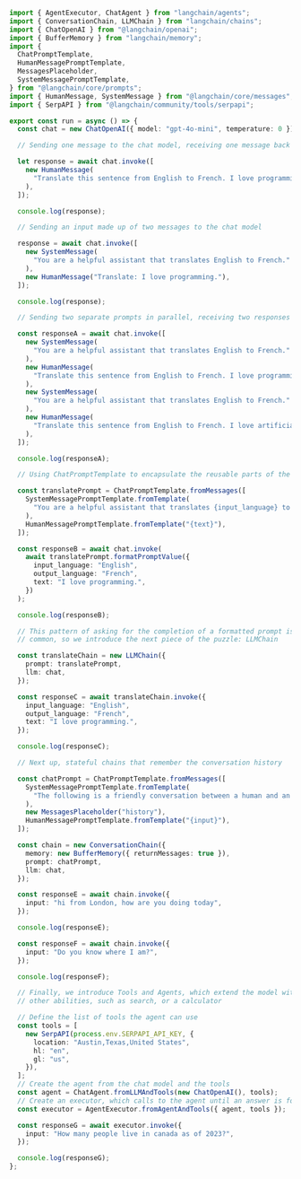 ```typescript
import { AgentExecutor, ChatAgent } from "langchain/agents";
import { ConversationChain, LLMChain } from "langchain/chains";
import { ChatOpenAI } from "@langchain/openai";
import { BufferMemory } from "langchain/memory";
import {
  ChatPromptTemplate,
  HumanMessagePromptTemplate,
  MessagesPlaceholder,
  SystemMessagePromptTemplate,
} from "@langchain/core/prompts";
import { HumanMessage, SystemMessage } from "@langchain/core/messages";
import { SerpAPI } from "@langchain/community/tools/serpapi";

export const run = async () => {
  const chat = new ChatOpenAI({ model: "gpt-4o-mini", temperature: 0 });

  // Sending one message to the chat model, receiving one message back

  let response = await chat.invoke([
    new HumanMessage(
      "Translate this sentence from English to French. I love programming."
    ),
  ]);

  console.log(response);

  // Sending an input made up of two messages to the chat model

  response = await chat.invoke([
    new SystemMessage(
      "You are a helpful assistant that translates English to French."
    ),
    new HumanMessage("Translate: I love programming."),
  ]);

  console.log(response);

  // Sending two separate prompts in parallel, receiving two responses back

  const responseA = await chat.invoke([
    new SystemMessage(
      "You are a helpful assistant that translates English to French."
    ),
    new HumanMessage(
      "Translate this sentence from English to French. I love programming."
    ),
    new SystemMessage(
      "You are a helpful assistant that translates English to French."
    ),
    new HumanMessage(
      "Translate this sentence from English to French. I love artificial intelligence."
    ),
  ]);

  console.log(responseA);

  // Using ChatPromptTemplate to encapsulate the reusable parts of the prompt

  const translatePrompt = ChatPromptTemplate.fromMessages([
    SystemMessagePromptTemplate.fromTemplate(
      "You are a helpful assistant that translates {input_language} to {output_language}."
    ),
    HumanMessagePromptTemplate.fromTemplate("{text}"),
  ]);

  const responseB = await chat.invoke(
    await translatePrompt.formatPromptValue({
      input_language: "English",
      output_language: "French",
      text: "I love programming.",
    })
  );

  console.log(responseB);

  // This pattern of asking for the completion of a formatted prompt is quite
  // common, so we introduce the next piece of the puzzle: LLMChain

  const translateChain = new LLMChain({
    prompt: translatePrompt,
    llm: chat,
  });

  const responseC = await translateChain.invoke({
    input_language: "English",
    output_language: "French",
    text: "I love programming.",
  });

  console.log(responseC);

  // Next up, stateful chains that remember the conversation history

  const chatPrompt = ChatPromptTemplate.fromMessages([
    SystemMessagePromptTemplate.fromTemplate(
      "The following is a friendly conversation between a human and an AI. The AI is talkative and provides lots of specific details from its context. If the AI does not know the answer to a question, it truthfully says it does not know."
    ),
    new MessagesPlaceholder("history"),
    HumanMessagePromptTemplate.fromTemplate("{input}"),
  ]);

  const chain = new ConversationChain({
    memory: new BufferMemory({ returnMessages: true }),
    prompt: chatPrompt,
    llm: chat,
  });

  const responseE = await chain.invoke({
    input: "hi from London, how are you doing today",
  });

  console.log(responseE);

  const responseF = await chain.invoke({
    input: "Do you know where I am?",
  });

  console.log(responseF);

  // Finally, we introduce Tools and Agents, which extend the model with
  // other abilities, such as search, or a calculator

  // Define the list of tools the agent can use
  const tools = [
    new SerpAPI(process.env.SERPAPI_API_KEY, {
      location: "Austin,Texas,United States",
      hl: "en",
      gl: "us",
    }),
  ];
  // Create the agent from the chat model and the tools
  const agent = ChatAgent.fromLLMAndTools(new ChatOpenAI(), tools);
  // Create an executor, which calls to the agent until an answer is found
  const executor = AgentExecutor.fromAgentAndTools({ agent, tools });

  const responseG = await executor.invoke({
    input: "How many people live in canada as of 2023?",
  });

  console.log(responseG);
};
```
